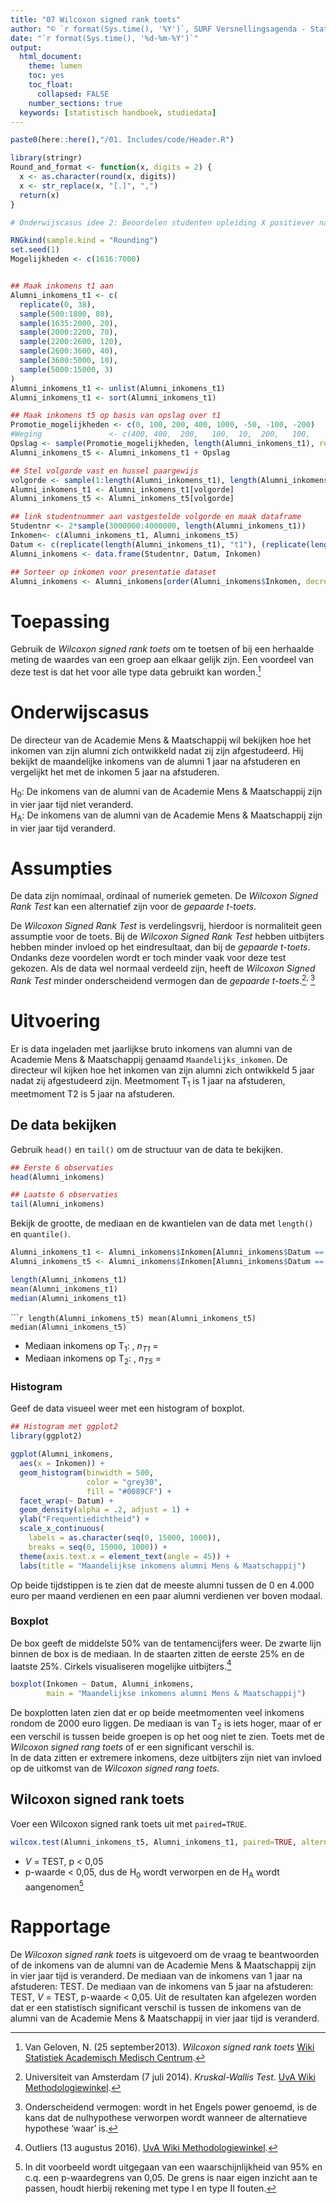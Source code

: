 ```yaml
---
title: "07 Wilcoxon signed rank toets"
author: "© `r format(Sys.time(), '%Y')`, SURF Versnellingsagenda - Statistisch Handboek Hoger Onderwijs"
date: "`r format(Sys.time(), '%d-%m-%Y')`"
output:
  html_document:
    theme: lumen
    toc: yes
    toc_float: 
      collapsed: FALSE 
    number_sections: true
  keywords: [statistisch handboek, studiedata]
---
```


<style>
`r htmltools::includeHTML(paste0(here::here(),"/01. Includes/css/Stylesheet_SHHO.css"))`
</style>

```r
paste0(here::here(),"/01. Includes/code/Header.R")
```

<!-- ## BLOK: Functiedefinities.R -->
```r
library(stringr)
Round_and_format <- function(x, digits = 2) {
  x <- as.character(round(x, digits))
  x <- str_replace(x, "[.]", ",")
  return(x)
}
```
<!-- ## /BLOK: Functiedefinities.R -->

```r
# Onderwijscasus idee 2: Beoordelen studenten opleiding X positiever nadat ze met hun tutor hebben gesproken?
```

<!-- ## BLOK: Data-aanmaken.R -->
```r
RNGkind(sample.kind = "Rounding")
set.seed(1)
Mogelijkheden <- c(1616:7000)


## Maak inkomens t1 aan
Alumni_inkomens_t1 <- c(
  replicate(0, 38),
  sample(500:1800, 80),
  sample(1635:2000, 20),
  sample(2000:2200, 70),
  sample(2200:2600, 120),
  sample(2600:3600, 40),
  sample(3600:5000, 10),
  sample(5000:15000, 3)
)
Alumni_inkomens_t1 <- unlist(Alumni_inkomens_t1)
Alumni_inkomens_t1 <- sort(Alumni_inkomens_t1)

## Maak inkomens t5 op basis van opslag over t1
Promotie_mogelijkheden <- c(0, 100, 200, 400, 1000, -50, -100, -200)
#Weging               <- c(400, 400,  200,   100,  10,  200,   100,    50)
Opslag <- sample(Promotie_mogelijkheden, length(Alumni_inkomens_t1), replace = TRUE)
Alumni_inkomens_t5 <- Alumni_inkomens_t1 + Opslag

## Stel volgorde vast en hussel paargewijs
volgorde <- sample(1:length(Alumni_inkomens_t1), length(Alumni_inkomens_t1))
Alumni_inkomens_t1 <- Alumni_inkomens_t1[volgorde]
Alumni_inkomens_t5 <- Alumni_inkomens_t5[volgorde]

## link studentnummer aan vastgestelde volgorde en maak dataframe
Studentnr <- 2*sample(3000000:4000000, length(Alumni_inkomens_t1))
Inkomen<- c(Alumni_inkomens_t1, Alumni_inkomens_t5)
Datum <- c(replicate(length(Alumni_inkomens_t1), "t1"), (replicate(length(Alumni_inkomens_t5), "t5")))
Alumni_inkomens <- data.frame(Studentnr, Datum, Inkomen)

## Sorteer op inkomen voor presentatie dataset
Alumni_inkomens <- Alumni_inkomens[order(Alumni_inkomens$Inkomen, decreasing = TRUE),]
```
<!-- ## /BLOK: Data-aanmaken.R -->

# Toepassing
Gebruik de *Wilcoxon signed rank toets* om te toetsen of bij een herhaalde meting de waardes van een groep aan elkaar gelijk zijn. Een voordeel van deze test is dat het voor alle type data gebruikt kan worden.[^1]   

# Onderwijscasus
<div id ="casus">
De directeur van de Academie Mens & Maatschappij wil bekijken hoe het inkomen van zijn alumni zich ontwikkeld nadat zij zijn afgestudeerd. Hij bekijkt de maandelijke inkomens van de alumni 1 jaar na afstuderen en vergelijkt het met de inkomen 5 jaar na afstuderen. 

H~0~: De inkomens van de alumni van de Academie Mens & Maatschappij zijn in vier jaar tijd niet veranderd.  
H~A~: De inkomens van de alumni van de Academie Mens & Maatschappij zijn in vier jaar tijd veranderd. 

</div>

# Assumpties
De data zijn nomimaal, ordinaal of numeriek gemeten. De *Wilcoxon Signed Rank Test* kan een alternatief zijn voor de *gepaarde t-toets*. 

De *Wilcoxon Signed Rank Test* is verdelingsvrij, hierdoor is normaliteit geen assumptie voor de toets. Bij de *Wilcoxon Signed Rank Test* hebben uitbijters hebben minder invloed op het eindresultaat, dan bij de *gepaarde t-toets*. Ondanks deze voordelen wordt er toch minder vaak voor deze test gekozen. Als de data wel normaal verdeeld zijn, heeft de *Wilcoxon Signed Rank Test* minder onderscheidend vermogen dan de *gepaarde t-toets*.[^2]<sup>, </sup>[^3]   

# Uitvoering
Er is data ingeladen met jaarlijkse bruto inkomens van alumni van de Academie Mens & Maatschappij genaamd `Maandelijks_inkomen`. De directeur wil kijken hoe het inkomen van zijn alumni zich ontwikkeld 5 jaar nadat zij afgestudeerd zijn. Meetmoment T~1~ is 1 jaar na afstuderen, meetmoment T2 is 5 jaar na afstuderen. 

## De data bekijken
Gebruik `head()` en `tail()` om de structuur van de data te bekijken.

<!-- ## BLOK: Data-bekijken.R -->
```r
## Eerste 6 observaties
head(Alumni_inkomens)

## Laatste 6 observaties
tail(Alumni_inkomens)
```
<!-- ## /BLOK: Data-bekijken.R -->

<!-- ## BLOK: Data-selecteren.R -->
Bekijk de grootte, de mediaan en de kwantielen van de data met `length()` en `quantile()`. 
```r
Alumni_inkomens_t1 <- Alumni_inkomens$Inkomen[Alumni_inkomens$Datum == "t1"]
Alumni_inkomens_t5 <- Alumni_inkomens$Inkomen[Alumni_inkomens$Datum == "t5"]
```

<div class="col-container">
  <div class="col">
<!-- ## BLOK: Data-beschrijven-1.R -->
```r
length(Alumni_inkomens_t1)
mean(Alumni_inkomens_t1)
median(Alumni_inkomens_t1)
```
<!-- ## /BLOK: Data-beschrijven-1.R -->
  </div>
  <div class="col">
<!-- ## BLOK: Data-beschrijven-2.R -->
``````r
length(Alumni_inkomens_t5)
mean(Alumni_inkomens_t5)
median(Alumni_inkomens_t5)
```
<!-- ## /BLOK: Data-beschrijven-2.R -->
  </div>
</div>
* Mediaan inkomens op T~1~: , *n~T1~* = 
* Mediaan inkomens op T~2~: , *n~T5~* = 

### Histogram
<!-- ## BLOK: Histogram.R -->
Geef de data visueel weer met een histogram of boxplot.
```r
## Histogram met ggplot2
library(ggplot2)

ggplot(Alumni_inkomens,
  aes(x = Inkomen)) +
  geom_histogram(binwidth = 500,
                 color = "grey30",
                 fill = "#0089CF") +
  facet_wrap(~ Datum) +
  geom_density(alpha = .2, adjust = 1) +
  ylab("Frequentiedichtheid") +
  scale_x_continuous(
    labels = as.character(seq(0, 15000, 1000)),
    breaks = seq(0, 15000, 1000)) + 
  theme(axis.text.x = element_text(angle = 45)) +
  labs(title = "Maandelijkse inkomens alumni Mens & Maatschappij")
```
<!-- ## /BLOK: Histogram.R -->

Op beide tijdstippen is te zien dat de meeste alumni tussen de 0 en 4.000 euro per maand verdienen en een paar alumni verdienen ver boven modaal. 

### Boxplot
De box geeft de middelste 50% van de tentamencijfers weer. De zwarte lijn binnen de box is de mediaan. In de staarten zitten de eerste 25% en de laatste 25%. Cirkels visualiseren mogelijke uitbijters.[^4] 

<!-- ## BLOK: Boxplot.R -->
```r
boxplot(Inkomen ~ Datum, Alumni_inkomens,
        main = "Maandelijkse inkomens alumni Mens & Maatschappij")
```
<!-- ## /BLOK: Boxplot.R -->

De boxplotten laten zien dat er op beide meetmomenten veel inkomens rondom de 2000 euro liggen. De mediaan is van T~2~ is iets hoger, maar of er een verschil is tussen beide groepen is op het oog niet te zien. Toets met de *Wilcoxon signed rang toets* of er een significant verschil is.  
In de data zitten er extremere inkomens, deze uitbijters zijn niet van invloed op de uitkomst van de *Wilcoxon signed rang toets*. 

## Wilcoxon signed rank toets
Voer een Wilcoxon signed rank toets uit met `paired=TRUE`.

<!-- ## BLOK: Wilcoxon-signed-rank-toets.R -->
```r
wilcox.test(Alumni_inkomens_t5, Alumni_inkomens_t1, paired=TRUE, alternative = "greater")
```
<!-- ## /BLOK: Wilcoxon-signed-rank-toets.R -->
* *V* = TEST, p < 0,05  
* p-waarde < 0,05, dus de H~0~ wordt verworpen en de H~A~ wordt aangenomen[^5]

# Rapportage
De *Wilcoxon signed rank toets* is uitgevoerd om de vraag te beantwoorden of de inkomens van de alumni van de Academie Mens & Maatschappij zijn in vier jaar tijd is veranderd. De mediaan van de inkomens van 1 jaar na afstuderen: TEST. De mediaan van de inkomens van 5 jaar na afstuderen: TEST, *V* = TEST, p-waarde < 0,05. Uit de resultaten kan afgelezen worden dat er een statistisch significant verschil is tussen de inkomens van de alumni van de Academie Mens & Maatschappij in vier jaar tijd is veranderd. 

[^1]: Van Geloven, N. (25 september2013). *Wilcoxon signed rank toets* [Wiki Statistiek Academisch Medisch Centrum](https://wikistatistiek.amc.nl/index.php/Wilcoxon_signed_rank_toets).
[^2]: Universiteit van Amsterdam (7 juli 2014). *Kruskal-Wallis Test*. [UvA Wiki Methodologiewinkel](https://wiki.uva.nl/methodologiewinkel/index.php/Kruskal-Wallis_Test). 
[^3]: Onderscheidend vermogen: wordt in het Engels power genoemd, is de kans dat de nulhypothese verworpen wordt wanneer de alternatieve hypothese 'waar' is.  
[^4]: Outliers (13 augustus 2016). [UvA Wiki Methodologiewinkel](https://wiki.uva.nl/methodologiewinkel/index.php/Outliers).
[^5]: In dit voorbeeld wordt uitgegaan van een waarschijnlijkheid van 95% en c.q. een p-waardegrens van 0,05. De grens is naar eigen inzicht aan te passen, houdt hierbij rekening met type I en type II fouten.
